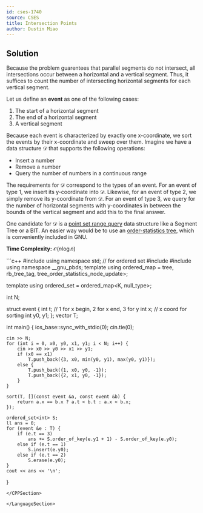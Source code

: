 ```yaml
---
id: cses-1740
source: CSES
title: Intersection Points
author: Dustin Miao
---
```


## Solution

Because the problem guarentees that parallel segments do not intersect, all intersections occur between a horizontal and a vertical segment. Thus, it suffices to count the number of intersecting horizontal segments for each vertical segment. 

Let us define an **event** as one of the following cases:

1. The start of a horizontal segment
2. The end of a horizontal segment
3. A vertical segment

Because each event is characterized by exactly one x-coordinate, we sort the events by their x-coordinate and sweep over them. Imagine we have a data structure $\mathcal{D}$ that supports the following operations:
- Insert a number
- Remove a number
- Query the number of numbers in a continuous range

The requirements for $\mathcal{D}$ correspond to the types of an event. For an event of type 1, we insert its y-coordinate into $\mathcal{D}$. Likewise, for an event of type 2, we simply remove its y-coordinate from $\mathcal{D}$. For an event of type 3, we query for the number of horizontal segments with y-coordinates in between the bounds of the vertical segment and add this to the final answer. 

One candidate for $\mathcal{D}$ is a [point set range query](https://usaco.guide/gold/PURS?lang=cpp) data structure like a Segment Tree or a BIT. An easier way would be to use an [order-statistics tree](https://codeforces.com/blog/entry/11080), which is conveniently included in GNU. 

**Time Complexity:** $\mathcal{O}(n \log n)$

<LanguageSection>

<CPPSection>
```c++
#include <bits/stdc++.h>
using namespace std;
// for ordered set
#include <ext/pb_ds/assoc_container.hpp>
#include <ext/pb_ds/tree_policy.hpp> 
using namespace __gnu_pbds;
template<class K, class V> 
using ordered_map = tree<K, V, less<K>, rb_tree_tag, tree_order_statistics_node_update>; 
 
template<class K> 
using ordered_set = ordered_map<K, null_type>; 
 
int N;
 
struct event {
    int t;      // 1 for x begin, 2 for x end, 3 for y
    int x;      // x coord for sorting
    int y0, y1; 
};
vector<event> T;
 
int main() {
    ios_base::sync_with_stdio(0); cin.tie(0);
    
    cin >> N;
    for (int i = 0, x0, y0, x1, y1; i < N; i++) {
        cin >> x0 >> y0 >> x1 >> y1;
        if (x0 == x1) 
            T.push_back({3, x0, min(y0, y1), max(y0, y1)});
        else {
            T.push_back({1, x0, y0, -1});
            T.push_back({2, x1, y0, -1});
        }
    } 
 
    sort(T, [](const event &a, const event &b) { 
        return a.x == b.x ? a.t < b.t : a.x < b.x; 
    });
 
    ordered_set<int> S;
    ll ans = 0;
    for (event &e : T) {
        if (e.t == 3) 
            ans += S.order_of_key(e.y1 + 1) - S.order_of_key(e.y0);
        else if (e.t == 1)
            S.insert(e.y0);
        else if (e.t == 2)
            S.erase(e.y0);
    }
    cout << ans << '\n';
}
```
</CPPSection>

</LanguageSection>
